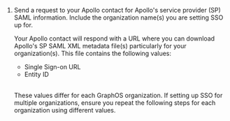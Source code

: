 1. Send a request to your Apollo contact for Apollo's service provider (SP) SAML information. Include the organization name(s) you are setting SSO up for.

   Your Apollo contact will respond with a URL where you can download Apollo's SP SAML XML metadata file(s) particularly for your organization(s). This file contains the following values:

   - Single Sign-on URL
   - Entity ID

   <br />

   <Note>

   These values differ for each GraphOS organization. If setting up SSO for multiple organizations, ensure you repeat the following steps for each organization using different values.

   </Note>
